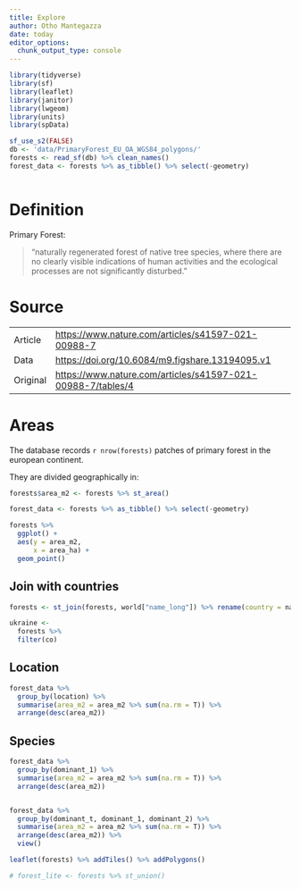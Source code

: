 ```yaml
---
title: Explore
author: Otho Mantegazza
date: today
editor_options: 
  chunk_output_type: console
---
```


```r
library(tidyverse)
library(sf)
library(leaflet)
library(janitor)
library(lwgeom)
library(units)
library(spData)
```

```r
sf_use_s2(FALSE)
db <- 'data/PrimaryForest_EU_OA_WGS84_polygons/'
forests <- read_sf(db) %>% clean_names()
forest_data <- forests %>% as_tibble() %>% select(-geometry)
```

```r

```


# Definition

Primary Forest:

> "naturally regenerated forest of native tree species, where there are no clearly visible indications of human activities and the ecological processes are not significantly disturbed."

# Source

|          |                                                             |
|----------|-------------------------------------------------------------|
| Article  | [https://www.nature.com/articles/s41597-021-00988-7](https://www.nature.com/articles/s41597-021-00988-7)   |
| Data     | [https://doi.org/10.6084/m9.figshare.13194095.v1](https://doi.org/10.6084/m9.figshare.13194095.v1)             |
| Original | [https://www.nature.com/articles/s41597-021-00988-7/tables/4](https://www.nature.com/articles/s41597-021-00988-7/tables/4) |

# Areas

The database records `r nrow(forests)` patches of primary forest in the european continent.

They are divided geographically in:

```r
forests$area_m2 <- forests %>% st_area()
```

```r
forest_data <- forests %>% as_tibble() %>% select(-geometry)
```


```r
forests %>% 
  ggplot() +
  aes(y = area_m2,
      x = area_ha) +
  geom_point()
```

## Join with countries

```r
forests <- st_join(forests, world["name_long"]) %>% rename(country = name_long)
```

```r
ukraine <- 
  forests %>% 
  filter(co)
```


## Location

```r
forest_data %>% 
  group_by(location) %>% 
  summarise(area_m2 = area_m2 %>% sum(na.rm = T)) %>% 
  arrange(desc(area_m2))
```

## Species

```r
forest_data %>% 
  group_by(dominant_1) %>% 
  summarise(area_m2 = area_m2 %>% sum(na.rm = T)) %>% 
  arrange(desc(area_m2))


forest_data %>% 
  group_by(dominant_t, dominant_1, dominant_2) %>% 
  summarise(area_m2 = area_m2 %>% sum(na.rm = T)) %>% 
  arrange(desc(area_m2)) %>% 
  view()

```




```r
leaflet(forests) %>% addTiles() %>% addPolygons()
```

```r
# forest_lite <- forests %>% st_union()
```


